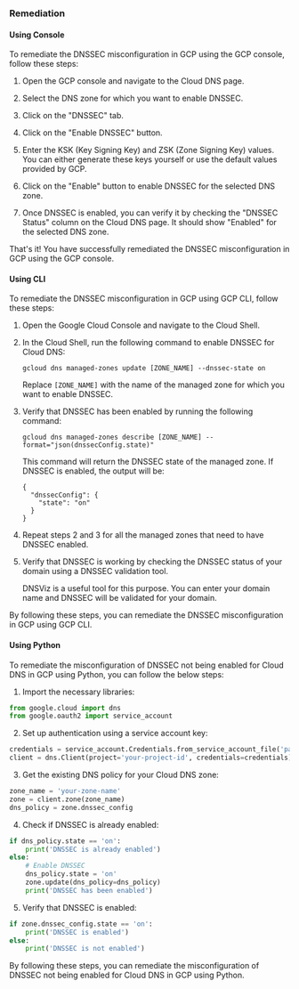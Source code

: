### Remediation

#### Using Console

To remediate the DNSSEC misconfiguration in GCP using the GCP console, follow these steps:

1. Open the GCP console and navigate to the Cloud DNS page.

2. Select the DNS zone for which you want to enable DNSSEC.

3. Click on the "DNSSEC" tab.

4. Click on the "Enable DNSSEC" button.

5. Enter the KSK (Key Signing Key) and ZSK (Zone Signing Key) values. You can either generate these keys yourself or use the default values provided by GCP.

6. Click on the "Enable" button to enable DNSSEC for the selected DNS zone.

7. Once DNSSEC is enabled, you can verify it by checking the "DNSSEC Status" column on the Cloud DNS page. It should show "Enabled" for the selected DNS zone.

That's it! You have successfully remediated the DNSSEC misconfiguration in GCP using the GCP console.

#### Using CLI

To remediate the DNSSEC misconfiguration in GCP using GCP CLI, follow these steps:

1. Open the Google Cloud Console and navigate to the Cloud Shell.

2. In the Cloud Shell, run the following command to enable DNSSEC for Cloud DNS:

   ```
   gcloud dns managed-zones update [ZONE_NAME] --dnssec-state on
   ```

   Replace `[ZONE_NAME]` with the name of the managed zone for which you want to enable DNSSEC.

3. Verify that DNSSEC has been enabled by running the following command:

   ```
   gcloud dns managed-zones describe [ZONE_NAME] --format="json(dnssecConfig.state)"
   ```

   This command will return the DNSSEC state of the managed zone. If DNSSEC is enabled, the output will be:

   ```
   {
     "dnssecConfig": {
       "state": "on"
     }
   }
   ```

4. Repeat steps 2 and 3 for all the managed zones that need to have DNSSEC enabled.

5. Verify that DNSSEC is working by checking the DNSSEC status of your domain using a DNSSEC validation tool.

   DNSViz is a useful tool for this purpose. You can enter your domain name and DNSSEC will be validated for your domain.

By following these steps, you can remediate the DNSSEC misconfiguration in GCP using GCP CLI.

#### Using Python

To remediate the misconfiguration of DNSSEC not being enabled for Cloud DNS in GCP using Python, you can follow the below steps:

1. Import the necessary libraries:

```python
from google.cloud import dns
from google.oauth2 import service_account
```

2. Set up authentication using a service account key:

```python
credentials = service_account.Credentials.from_service_account_file('path/to/service_account_key.json')
client = dns.Client(project='your-project-id', credentials=credentials)
```

3. Get the existing DNS policy for your Cloud DNS zone:

```python
zone_name = 'your-zone-name'
zone = client.zone(zone_name)
dns_policy = zone.dnssec_config
```

4. Check if DNSSEC is already enabled:

```python
if dns_policy.state == 'on':
    print('DNSSEC is already enabled')
else:
    # Enable DNSSEC
    dns_policy.state = 'on'
    zone.update(dns_policy=dns_policy)
    print('DNSSEC has been enabled')
```

5. Verify that DNSSEC is enabled:

```python
if zone.dnssec_config.state == 'on':
    print('DNSSEC is enabled')
else:
    print('DNSSEC is not enabled')
```

By following these steps, you can remediate the misconfiguration of DNSSEC not being enabled for Cloud DNS in GCP using Python.


